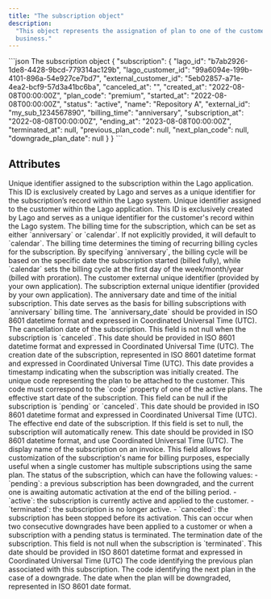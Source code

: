 ```yaml
---
title: "The subscription object"
description:
  "This object represents the assignation of plan to one of the customer of your
  business."
---
```


<RequestExample>
```json The subscription object
{
  "subscription": {
    "lago_id": "b7ab2926-1de8-4428-9bcd-779314ac129b",
    "lago_customer_id": "99a6094e-199b-4101-896a-54e927ce7bd7",
    "external_customer_id": "5eb02857-a71e-4ea2-bcf9-57d3a41bc6ba",
    "canceled_at": "",
    "created_at": "2022-08-08T00:00:00Z",
    "plan_code": "premium",
    "started_at": "2022-08-08T00:00:00Z",
    "status": "active",
    "name": "Repository A",
    "external_id": "my_sub_1234567890",
    "billing_time": "anniversary",
    "subscription_at": "2022-08-08T00:00:00Z",
    "ending_at": "2023-08-08T00:00:00Z",
    "terminated_at": null,
    "previous_plan_code": null,
    "next_plan_code": null,
    "downgrade_plan_date": null
  }
}
```
</RequestExample>

## Attributes

<ResponseField name="subscription" type="object">
  <Expandable title="object" defaultOpen="true">
    <ResponseField name="lago_id" type="string" required>
      Unique identifier assigned to the subscription within the Lago application. 
      This ID is exclusively created by Lago and serves as a unique identifier for 
      the subscription’s record within the Lago system.
    </ResponseField>
    <ResponseField name="lago_customer_id" type="string" required>
      Unique identifier assigned to the customer within the Lago application. 
      This ID is exclusively created by Lago and serves as a unique identifier for the 
      customer's record within the Lago system.
    </ResponseField>
    <ResponseField name="billing_time" type="string" required>
      The billing time for the subscription, which can be set as either `anniversary` or `calendar`. 
      If not explicitly provided, it will default to `calendar`. The billing time determines the timing of recurring 
      billing cycles for the subscription. By specifying `anniversary`, the billing cycle will be based on the specific 
      date the subscription started (billed fully), while `calendar` sets the billing cycle at the first day of the week/month/year 
      (billed with proration).
    </ResponseField>
    <ResponseField name="external_customer_id" type="string" required>
      The customer external unique identifier (provided by your own application).
    </ResponseField>
    <ResponseField name="external_id" type="string" required>
      The subscription external unique identifier (provided by your own application).
    </ResponseField>
    <ResponseField name="subscription_at" type="string" required>
      The anniversary date and time of the initial subscription. This date serves as the basis for billing subscriptions with 
      `anniversary` billing time. The `anniversary_date` should be provided in ISO 8601 datetime format and expressed in 
      Coordinated Universal Time (UTC).
    </ResponseField>
    <ResponseField name="canceled_at" type="string">
      The cancellation date of the subscription. This field is not null when the subscription is `canceled`. 
      This date should be provided in ISO 8601 datetime format and expressed in Coordinated Universal Time (UTC).
    </ResponseField>
    <ResponseField name="created_at" type="string" required>
      The creation date of the subscription, represented in ISO 8601 datetime format and expressed in Coordinated Universal Time (UTC). 
      This date provides a timestamp indicating when the subscription was initially created.
    </ResponseField>
    <ResponseField name="plan_code" type="string" required>
      The unique code representing the plan to be attached to the customer. 
      This code must correspond to the `code` property of one of the active plans.
    </ResponseField>
    <ResponseField name="started_at" type="string" required>
      The effective start date of the subscription. This field can be null if the subscription is `pending` or `canceled`. 
      This date should be provided in ISO 8601 datetime format and expressed in Coordinated Universal Time (UTC).
    </ResponseField>
    <ResponseField name="ending_at" type="string">
      The effective end date of the subscription. If this field is set to null, the subscription will automatically renew. 
      This date should be provided in ISO 8601 datetime format, and use Coordinated Universal Time (UTC).
    </ResponseField>
    <ResponseField name="name" type="string" required>
      The display name of the subscription on an invoice. This field allows for customization of the subscription's name for 
      billing purposes, especially useful when a single customer has multiple subscriptions using the same plan.
    </ResponseField>
    <ResponseField name="status" type="string" required>
      The status of the subscription, which can have the following values:
      - `pending`: a previous subscription has been downgraded, and the current one is awaiting automatic activation at the end of the billing period.
      - `active`: the subscription is currently active and applied to the customer.
      - `terminated`: the subscription is no longer active.
      - `canceled`: the subscription has been stopped before its activation. This can occur when two consecutive downgrades have been applied to a customer or when a subscription with a pending status is terminated.
    </ResponseField>
    <ResponseField name="terminated_at" type="string">
      The termination date of the subscription. This field is not null when the subscription is `terminated`. 
      This date should be provided in ISO 8601 datetime format and expressed in Coordinated Universal Time (UTC)
    </ResponseField>
    <ResponseField name="previous_plan_code" type="string">
      The code identifying the previous plan associated with this subscription.
    </ResponseField>
    <ResponseField name="next_plan_code" type="string">
      The code identifying the next plan in the case of a downgrade.
    </ResponseField>
    <ResponseField name="downgrade_plan_date" type="string">
      The date when the plan will be downgraded, represented in ISO 8601 date format.
    </ResponseField>
  </Expandable>
</ResponseField>
